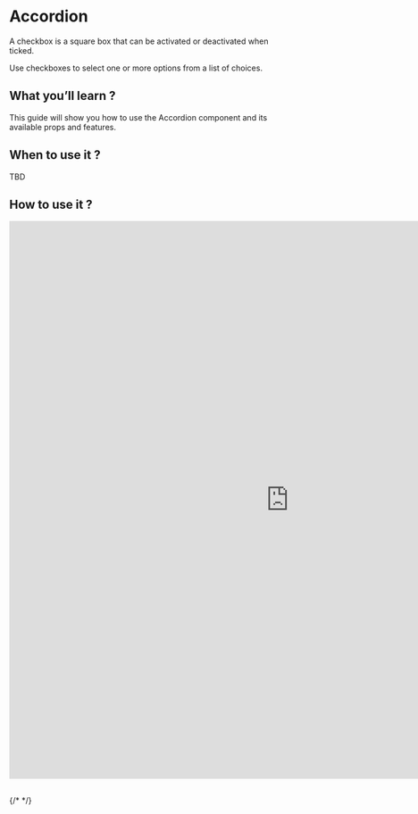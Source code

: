 

<Meta of={AccordionStories} />

# Accordion

A checkbox is a square box that can be activated or deactivated when ticked.

Use checkboxes to select one or more options from a list of choices.

## What you’ll learn ?

This guide will show you how to use the Accordion component and its available props and features.

## When to use it ?

TBD

## How to use it ?

<iframe
  src="https://xmc-hztl-foundation-storybook.vercel.app/?path=/story/components-authorable-shared-hztl-page-content-accordion--accordion"
  width="1000"
  height="1000"
  frameborder="0"
></iframe>

##

{/* <Canvas of={CheckboxStories.Card} /> */}
